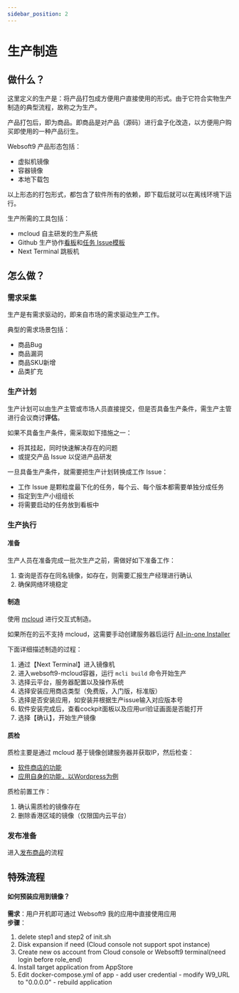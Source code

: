 ```yaml
---
sidebar_position: 2
---
```



# 生产制造

## 做什么？

这里定义的生产是：将产品打包成方便用户直接使用的形式。由于它符合实物生产制造的典型流程，故称之为生产。  

产品打包后，即为商品。即商品是对产品（源码）进行盒子化改造，以方便用户购买即使用的一种产品衍生。  

Websoft9 产品形态包括：

* 虚拟机镜像
* 容器镜像
* 本地下载包

以上形态的打包形式，都包含了软件所有的依赖，即下载后就可以在离线环境下运行。  

生产所需的工具包括：

* mcloud 自主研发的生产系统
* Github 生产协作[看板](https://github.com/orgs/Websoft9/projects/11)和[任务 Issue模板](https://github.com/Websoft9/manufacture/blob/main/.github/ISSUE_TEMPLATE/create_offersku.md)
* Next Terminal 跳板机

## 怎么做？

### 需求采集

生产是有需求驱动的，即来自市场的需求驱动生产工作。  

典型的需求场景包括：

- 商品Bug
- 商品漏洞
- 商品SKU新增
- 品类扩充

### 生产计划

生产计划可以由生产主管或市场人员直接提交，但是否具备生产条件，需生产主管进行会议商讨**评估**。 

如果不具备生产条件，需采取如下措施之一：

- 将其挂起，同时快速解决存在的问题
- 或提交产品 Issue 以促进产品研发

一旦具备生产条件，就需要把生产计划转换成工作 Issue：

* 工作 Issue 是颗粒度最下化的任务，每个云、每个版本都需要单独分成任务
* 指定到生产小组组长
* 将需要启动的任务放到看板中

### 生产执行

#### 准备

生产人员在准备完成一批次生产之前，需做好如下准备工作：

1. 查询是否存在同名镜像，如存在，则需要汇报生产经理进行确认
2. 确保网络环境稳定

#### 制造

使用  [mcloud](https://github.com/websoft9op/mcloud/blob/master/docs/guide.md) 进行交互式制造。  

如果所在的云不支持 mcloud，这需要手动创建服务器后运行 [All-in-one Installer](https://github.com/Websoft9/StackHub#all-in-one-installer)

下面详细描述制造的过程：
1. 通过【Next Terminal】进入镜像机
2. 进入websoft9-mcloud容器，运行 `mcli build` 命令开始生产
3. 选择云平台，服务器配置以及操作系统
4. 选择安装应用商店类型（免费版，入门版，标准版）
5. 选择是否安装应用，如安装并根据生产issue输入对应版本号
6. 软件安装完成后，查看cockpit面板以及应用url验证画面是否能打开
7. 选择【确认】，开始生产镜像

#### 质检

质检主要是通过 mcloud 基于镜像创建服务器并获取IP，然后检查：

- [软件商店的功能](https://support.websoft9.com/docs/next/starter)
- [应用自身的功能，以Wordpress为例](https://support.websoft9.com/docs/next/wordpress)

质检前置工作：

1. 确认需质检的镜像存在
2. 删除香港区域的镜像（仅限国内云平台）


### 发布准备

进入[发布商品](deliver#pulish)的流程

## 特殊流程

#### 如何预装应用到镜像？

**需求**：用户开机即可通过 Websoft9 我的应用中直接使用应用  
**步骤**：
1. delete step1 and step2 of init.sh
2. Disk expansion if need (Cloud console not support spot instance)
3. Create new os account from Cloud console or Websoft9 terminal(need login before role_end)
4. Install target application from AppStore
5. Edit docker-compose.yml of app
       - add user credential
       - modify W9_URL to "0.0.0.0"
       - rebuild application

